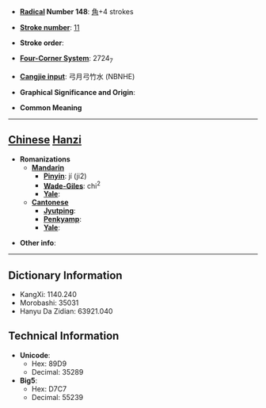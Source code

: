 * '''[[Wiktionary:Chinese radical index| Radical]] Number 148''': [[Wiktionary:Chinese radical index 角|角]]+4 strokes

* '''[[Wiktionary:Chinese total strokes index|Stroke number]]''': [[Wiktionary:Chinese total strokes index 11|11]]

* '''Stroke order''': 

* '''[[Wiktionary:Chinese four corner index|Four-Corner System]]''': 2724<sub>7</sub>

* '''[[Wiktionary:Chinese Cangjie index|Cangjie input]]''': 弓月弓竹水 (NBNHE)

* '''Graphical Significance and Origin''': 

* '''Common Meaning'''

----

== [[Chinese]] [[Hanzi]] ==

* '''Romanizations'''
** '''[[Mandarin]]'''
*** '''[[Pinyin]]''': jí (ji2)
*** '''[[Wade-Giles]]''': chi<sup>2</sup>
*** '''[[Yale]]''': 
** '''[[Cantonese]]'''
*** '''[[Jyutping]]''':
*** '''[[Penkyamp]]''': 
*** '''[[Yale]]''': 

* '''Other info''': 

----

== Dictionary Information ==

* KangXi: 1140.240
* Morobashi: 35031
* Hanyu Da Zidian: 63921.040

== Technical Information ==

* '''Unicode''':
** Hex: 89D9
** Decimal: 35289
* '''Big5''':
** Hex: D7C7
** Decimal: 55239